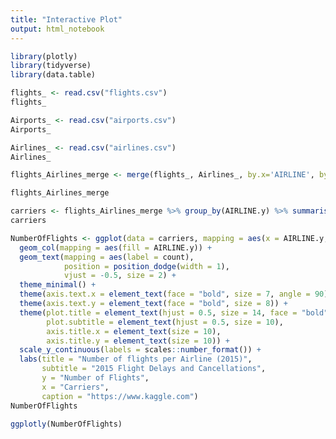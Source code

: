 ```yaml
---
title: "Interactive Plot"
output: html_notebook
---
```




```r
library(plotly)
library(tidyverse)
library(data.table)
```


```r
flights_ <- read.csv("flights.csv")
flights_
```



```r
Airports_ <- read.csv("airports.csv")
Airports_
```

```r
Airlines_ <- read.csv("airlines.csv")
Airlines_
```

```r
flights_Airlines_merge <- merge(flights_, Airlines_, by.x='AIRLINE', by.y='IATA_CODE')
```


```r
flights_Airlines_merge
```


```r
carriers <- flights_Airlines_merge %>% group_by(AIRLINE.y) %>% summarise(count = n())
carriers
```

```r
NumberOfFlights <- ggplot(data = carriers, mapping = aes(x = AIRLINE.y, y = count)) +
  geom_col(mapping = aes(fill = AIRLINE.y)) +
  geom_text(mapping = aes(label = count),
            position = position_dodge(width = 1),
            vjust = -0.5, size = 2) +
  theme_minimal() +
  theme(axis.text.x = element_text(face = "bold", size = 7, angle = 90)) +
  theme(axis.text.y = element_text(face = "bold", size = 8)) +
  theme(plot.title = element_text(hjust = 0.5, size = 14, face = "bold"),
        plot.subtitle = element_text(hjust = 0.5, size = 10),
        axis.title.x = element_text(size = 10),
        axis.title.y = element_text(size = 10)) +
  scale_y_continuous(labels = scales::number_format()) +
  labs(title = "Number of flights per Airline (2015)",
       subtitle = "2015 Flight Delays and Cancellations",
       y = "Number of Flights",
       x = "Carriers",
       caption = "https://www.kaggle.com")
NumberOfFlights

ggplotly(NumberOfFlights)
```


